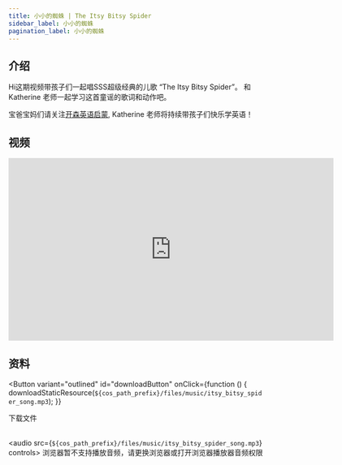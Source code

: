 ```yaml
---
title: 小小的蜘蛛 | The Itsy Bitsy Spider
sidebar_label: 小小的蜘蛛
pagination_label: 小小的蜘蛛
---
```




## 介绍

Hi这期视频带孩子们一起唱SSS超级经典的儿歌 “The Itsy Bitsy Spider”。
和 Katherine 老师一起学习这首童谣的歌词和动作吧。

宝爸宝妈们请关注[开森英语启蒙](https://space.bilibili.com/20797715), Katherine 老师将持续带孩子们快乐学英语！

## 视频

<iframe
  src="https://player.bilibili.com/player.html?bvid=BV1f94y1W7ET&cid=1&page=1"
  scrolling="no"
  border="0"
  frameborder="no"
  framespacing="0"
  allowfullscreen="true"
  width="640"
  height="360"
></iframe>

## 资料

<Button
  variant="outlined"
  id="downloadButton"
  onClick={function () {
    downloadStaticResource(`${cos_path_prefix}/files/music/itsy_bitsy_spider_song.mp3`);
  }}
>
  下载文件
</Button>
<br />
<br />

<audio src={`${cos_path_prefix}/files/music/itsy_bitsy_spider_song.mp3`} controls>
  浏览器暂不支持播放音频，请更换浏览器或打开浏览器播放器音频权限
</audio>